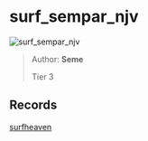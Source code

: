 
# surf_sempar_njv

![surf_sempar_njv](https://raw.githubusercontent.com/Sayt123/SurfMapPics/Maps-and-bonuses/csgo/surf_sempar_njv.jpg)

> Author: **Seme**
>
> Tier 3

## Records

[surfheaven](https://surfheaven.eu/map/surf_sempar_njv)
